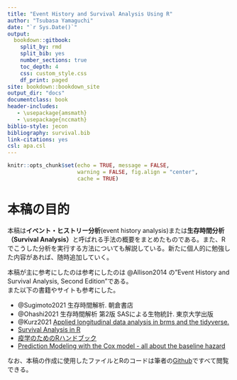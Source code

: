 ```yaml
--- 
title: "Event History and Survival Analysis Using R"
author: "Tsubasa Yamaguchi"
date: "`r Sys.Date()`"
output: 
  bookdown::gitbook:
    split_by: rmd  
    split_bib: yes  
    number_sections: true   
    toc_depth: 4 
    css: custom_style.css   
    df_print: paged  
site: bookdown::bookdown_site  
output_dir: "docs"  
documentclass: book  
header-includes:
   - \usepackage{amsmath}
   - \usepackage{nccmath}
biblio-style: jecon    
bibliography: survival.bib   
link-citations: yes
csl: apa.csl
---
```


```r
knitr::opts_chunk$set(echo = TRUE, message = FALSE,
                      warning = FALSE, fig.align = "center",
                      cache = TRUE)
```

# 本稿の目的 {-}   
本稿は**イベント・ヒストリー分析**(event history analysis)または**生存時間分析（Survival Analysis）**と呼ばれる手法の概要をまとめたものである。また、Rでこうした分析を実行する方法についても解説している。新たに個人的に勉強した内容があれば、随時追加していく。      

本稿が主に参考にしたのは参考にしたのは @Allison2014 の"Event History and Survival Analysis, Second Edition"である。  
また以下の書籍やサイトも参考にした。  

- @Sugimoto2021 生存時間解析. 朝倉書店  
- @Ohashi2021 生存時間解析 第2版 SASによる生物統計. 東京大学出版  
- @Kurz2021 [Applied longitudinal data analysis in brms and the tidyverse.](https://bookdown.org/content/4253/)  
- [Survival Analysis in R](https://www.emilyzabor.com/tutorials/survival_analysis_in_r_tutorial.html)  
- [疫学のためのRハンドブック](https://epirhandbook.com/jp/survival-analysis.html)  
- [Prediction Modeling with the Cox model - all about the baseline hazard](https://missingdatasolutions.rbind.io/2022/12/cox-baseline-hazard/)  

なお、本稿の作成に使用したファイルとRのコードは筆者の[Github](https://github.com/TsubasaYamaguchi-jinrui/SurvivalAnalysis)ですべて閲覧できる。  


